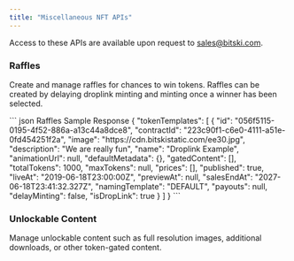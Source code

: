 ```yaml
---
title: "Miscellaneous NFT APIs"
---
```


<Note>Access to these APIs are available upon request to sales@bitski.com.</Note>

### Raffles

Create and manage raffles for chances to win tokens. Raffles can be created by delaying droplink minting and minting once a winner has been selected.

<ResponseExample>
``` json Raffles Sample Response
{
  "tokenTemplates": [
    {
      "id": "056f5115-0195-4f52-886a-a13c44a8dce8",
      "contractId": "223c90f1-c6e0-4111-a51e-0fd454251f2a",
      "image": "https://cdn.bitskistatic.com/ee30.jpg",
      "description": "We are really fun",
      "name": "Droplink Example",
      "animationUrl": null,
      "defaultMetadata": {},
      "gatedContent": [],
      "totalTokens": 1000,
      "maxTokens": null,
      "prices": [],
      "published": true,
      "liveAt": "2019-06-18T23:00:00Z",
      "previewAt": null,
      "salesEndAt": "2027-06-18T23:41:32.327Z",
      "namingTemplate": "DEFAULT",
      "payouts": null,
      "delayMinting": false,
      "isDropLink": true
    }
  ]
}
```
</ResponseExample>

### Unlockable Content
Manage unlockable content such as full resolution images, additional downloads, or other token-gated content.
